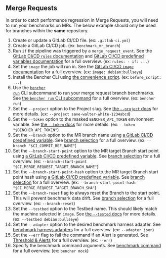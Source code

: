 
## Merge Requests

In order to catch performance regression in Merge Requests, you will need to run your benchmarks on MRs.
The below example should only be used for branches within the **same** repository.

<MergeRequestsCode />

1. Create or update a GitLab CI/CD file.
   (ex: `.gitlab-ci.yml`)
2. Create a GitLab CI/CD job.
   (ex: `benchmark_mr_branch`)
3. Run `if` the pipeline was triggered by a `merge_request_event`.
   See the [GitLab CI/CD `rules` documentation][gitlab ci cd rules]
   and [GitLab CI/CD predefined variables documentation][gitlab ci cd redefined variables] for a full overview.
   (ex: `rules: - if: ...`)
4. Set the `image` the job will run in.
   See the [GitLab CI/CD `image` documentation][gitlab ci cd image]
   for a full overview.
   (ex: `image: debian:bullseye`)
5. Install the Bencher CLI using [the convenience script][install bencher cli].
   (ex: `before_script: ...`)
6. Use the <code><a href="/docs/explanation/bencher-run/">bencher run</a></code> CLI subcommand
   to run your merge request branch benchmarks.
   See [the `bencher run` CLI subcommand][bencher run] for a full overview.
   (ex: `bencher run`)
7. Set the `--project` option to the Project slug.
   See [the `--project` docs][project option] for more details.
   (ex: `--project save-walter-white-1234abcd`)
8. Set the `--token` option to the masked `BENCHER_API_TOKEN` environment variable.
   See [the `--token` docs][token option] for more details.
   (ex: `--token "$BENCHER_API_TOKEN"`)
9. Set the `--branch` option to the MR branch name using
   [a GitLab CI/CD predefined variable][branch selection branch].
   See [branch selection](/docs/explanation/branch-selection/#--branch-branch) for a full overview.
   (ex: `--branch "$CI_COMMIT_REF_NAME"`)
10. Set the `--branch-start-point` option to the MR target Branch start point using
    [a GitLab CI/CD predefined variable][gitlab ci cd redefined variables].
    See [branch selection][branch selection start point] for a full overview.
    (ex: `--branch-start-point "$CI_MERGE_REQUEST_TARGET_BRANCH_NAME"`)
11. Set the `--branch-start-point-hash` option to the MR target Branch start point hash using
    [a GitLab CI/CD predefined variable][gitlab ci cd redefined variables].
    See [branch selection][branch selection start point hash] for a full overview.
    (ex: `--branch-start-point-hash "$CI_MERGE_REQUEST_TARGET_BRANCH_SHA"`)
12. Set the `--branch-reset` flag to always reset the Branch to the start point.
    This will prevent benchmark data drift.
    See [branch selection][branch selection branch reset] for a full overview.
    (ex: `--branch-reset`)
13. Set the `--testbed` option to the Testbed name.
    This should likely match the machine selected in `image`.
    See [the `--tested` docs][testbed option] for more details.
    (ex: `--testbed debian:bullseye`)
14. Set the `--adapter` option to the desired benchmark harness adapter.
    See [benchmark harness adapters][adapters] for a full overview.
    (ex: `--adapter json`)
15. Set the `--err` flag to fail the command if an Alert is generated.
    See [Threshold & Alerts][alerts] for a full overview.
    (ex: `--err`)
16. Specify the benchmark command arguments.
    See [benchmark command][command argument] for a full overview.
    (ex: `bencher mock`)

[gitlab ci cd rules]: https://docs.gitlab.com/ee/ci/jobs/job_control.html#common-if-clauses-for-rules
[gitlab ci cd redefined variables]: https://docs.gitlab.com/ee/ci/variables/predefined_variables.html
[gitlab ci cd image]: https://docs.gitlab.com/ee/ci/yaml/index.html#image

[install bencher cli]: /docs/how-to/install-cli/#install-cli-with-script
[bencher run]: /docs/explanation/bencher-run/
[project option]: /docs/explanation/bencher-run/#--project-project
[token option]: /docs/explanation/bencher-run/#--token-token
[branch selection branch]: /docs/explanation/branch-selection/#--branch-branch
[branch selection start point]: /docs/explanation/branch-selection/#--branch-start-point-branch
[branch selection start point hash]: /docs/explanation/branch-selection/#--branch-start-point-hash-hash
[branch selection branch reset]: /docs/explanation/branch-selection/#--branch-reset
[testbed option]: /docs/explanation/bencher-run/#--testbed-testbed
[adapters]: /docs/explanation/adapters/
[alerts]: /docs/explanation/thresholds/#alerts
[command argument]: /docs/explanation/bencher-run/#benchmark-command